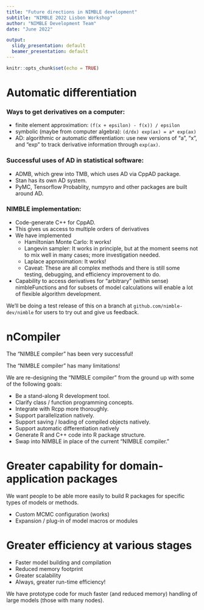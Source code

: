 ```yaml
---
title: "Future directions in NIMBLE development"
subtitle: "NIMBLE 2022 Lisbon Workshop"
author: "NIMBLE Development Team"
date: "June 2022"

output:
  slidy_presentation: default
  beamer_presentation: default
---
```

<style>
slides > slide {
  overflow-x: auto !important;
  overflow-y: auto !important;
}
</style>

```r
knitr::opts_chunk$set(echo = TRUE)
```

# Automatic differentiation

### Ways to get derivatives on a computer:

- finite element approximation: `(f(x + epsilon) - f(x)) / epsilon`
- symbolic (maybe from computer algebra): `(d/dx) exp(ax) = a* exp(ax)`
- AD: algorithmic or automatic differentiation: use new versions of "a", "x", and "exp" to track derivative information through `exp(ax)`.

### Successful uses of AD in statistical software:

- ADMB, which grew into TMB, which uses AD via CppAD package.
- Stan has its own AD system.
- PyMC, Tensorflow Probablity, numpyro and other packages are built around AD.

### NIMBLE implementation:

- Code-generate C++ for CppAD.
- This gives us access to multiple orders of derivatives
- We have implemented
    - Hamiltonian Monte Carlo: It works!
    - Langevin sampler: It works in principle, but at the moment seems not to mix well in many cases; more investigation needed.
    - Laplace approximation: It works!
    - Caveat: These are all complex methods and there is still some testing, debugging, and efficiency improvement to do.
- Capability to access derivatives for "arbitrary" (within sense) nimbleFunctions and for subsets of model calculations will enable a lot of flexible algorithm development.

We'll be doing a test release of this on a branch at `github.com/nimble-dev/nimble` for users to try out and give us feedback.

# nCompiler


The "NIMBLE compiler" has been very successful!

The "NIMBLE compiler" has many limitations!

We are re-designing the "NIMBLE compiler" from the ground up with some of the following goals:

- Be a stand-along R development tool.
- Clarify class / function programming concepts.
- Integrate with Rcpp more thoroughly.
- Support parallelization natively.
- Support saving / loading of compiled objects natively.
- Support automatic differentiation natively
- Generate R and C++ code into R package structure.
- Swap into NIMBLE in place of the current "NIMBLE compiler."

# Greater capability for domain-application packages

We want people to be able more easily to build R packages for specific types of models or methods.

- Custom MCMC configuration (works)
- Expansion / plug-in of model macros or modules

# Greater efficiency at various stages

- Faster model building and compilation 
- Reduced memory footprint
- Greater scalability
- Always, greater run-time efficiency!

We have prototype code for much faster (and reduced memory) handling of large models (those with many nodes).
